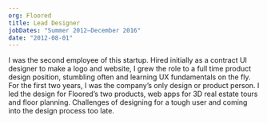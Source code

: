 ```yaml
---
org: Floored
title: Lead Designer
jobDates: "Summer 2012–December 2016"
date: "2012-08-01"
---
```


I was the second employee of this startup. Hired initially as a contract UI designer to make a logo and website, I grew the role to a full time product design position, stumbling often and learning UX fundamentals on the fly.  For the first two years, I was the company’s only design or product person. I led the design for Floored’s two products, web apps for 3D real estate tours and floor planning. 
Challenges of designing for a tough user and coming into the design process too late.
